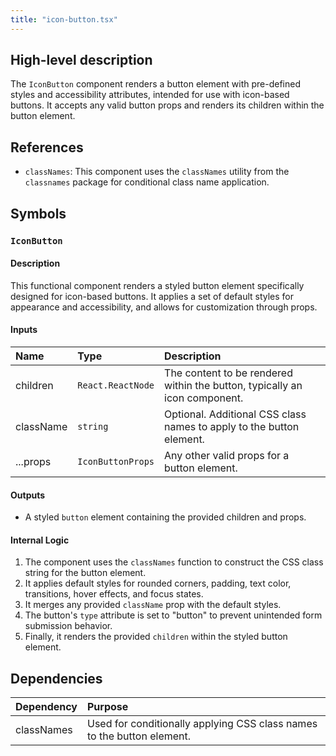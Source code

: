 ```yaml
---
title: "icon-button.tsx"
---
```


## High-level description
The `IconButton` component renders a button element with pre-defined styles and accessibility attributes, intended for use with icon-based buttons. It accepts any valid button props and renders its children within the button element.

## References
- `classNames`: This component uses the `classNames` utility from the `classnames` package for conditional class name application.

## Symbols

### `IconButton`
#### Description
This functional component renders a styled button element specifically designed for icon-based buttons. It applies a set of default styles for appearance and accessibility, and allows for customization through props.

#### Inputs
| Name | Type | Description |
|:-----|:-----|:------------|
| children | `React.ReactNode` | The content to be rendered within the button, typically an icon component. |
| className | `string` | Optional. Additional CSS class names to apply to the button element. |
| ...props | `IconButtonProps` | Any other valid props for a button element. |

#### Outputs
- A styled `button` element containing the provided children and props.

#### Internal Logic
1. The component uses the `classNames` function to construct the CSS class string for the button element.
2. It applies default styles for rounded corners, padding, text color, transitions, hover effects, and focus states.
3. It merges any provided `className` prop with the default styles.
4. The button's `type` attribute is set to "button" to prevent unintended form submission behavior.
5. Finally, it renders the provided `children` within the styled button element.

## Dependencies
| Dependency | Purpose |
|:-----------|:--------|
| classNames | Used for conditionally applying CSS class names to the button element. |
